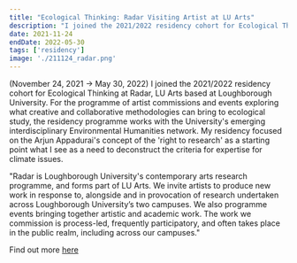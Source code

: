 ```yaml
---
title: "Ecological Thinking: Radar Visiting Artist at LU Arts"
description: "I joined the 2021/2022 residency cohort for Ecological Thinking at Radar, LU Arts based at Loughborough University. For the programme of artist commissions and events exploring what creative and collaborative methodologies can bring to ecological study, the residency programme works with the University's emerging interdisciplinary Environmental Humanities network. My residency focused on the Arjun Appadurai's concept of the 'right to research' as a starting point what I see as a need to deconstruct the criteria for expertise for climate issues. (November 24, 2021 → May 30, 2022)"
date: 2021-11-24
endDate: 2022-05-30
tags: ['residency']
image: './211124_radar.png'
---
```


(November 24, 2021 → May 30, 2022)  I joined the 2021/2022 residency cohort for Ecological Thinking at Radar, LU Arts based at Loughborough University. For the programme of artist commissions and events exploring what creative and collaborative methodologies can bring to ecological study, the residency programme works with the University's emerging interdisciplinary Environmental Humanities network. My residency focused on the Arjun Appadurai's concept of the 'right to research' as a starting point what I see as a need to deconstruct the criteria for expertise for climate issues. 


"Radar is Loughborough University's contemporary arts research programme, and forms part of LU Arts. We invite artists to produce new work in response to, alongside and in provocation of research undertaken across Loughborough University’s two campuses. We also programme events bringing together artistic and academic work. The work we commission is process-led, frequently participatory, and often takes place in the public realm, including across our campuses."

Find out more [here](https://radar.lboro.ac.uk/projects/ecological-thinking/)